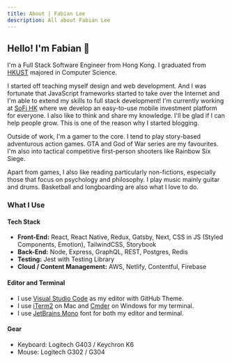 ```yaml
---
title: About | Fabian Lee
description: All about Fabian Lee
---
```


## Hello! I'm Fabian 👋

I'm a Full Stack Software Engineer from Hong Kong. I graduated from [HKUST](https://www.ust.hk/) majored in Computer Science.

I started off teaching myself design and web development. And I was fortunate that JavaScript frameworks started to take over the Internet and I'm able to extend my skills to full stack development! I'm currently working at [SoFi HK](https://www.sofi.hk/) where we develop an easy-to-use mobile investment platform for everyone. I also like to think and share my knowledge. I'll be glad if I can help people grow. This is one of the reason why I started blogging.

Outside of work, I'm a gamer to the core. I tend to play story-based adventurous action games. GTA and God of War series are my favourites. I'm also into tactical competitive first-person shooters like Rainbow Six Siege.

Apart from games, I also like reading particularly non-fictions, especially those that focus on psychology and philosophy. I play music mainly guitar and drums. Basketball and longboarding are also what I love to do.

### What I Use

#### Tech Stack

- **Front-End:** React, React Native, Redux, Gatsby, Next, CSS in JS (Styled Components, Emotion), TailwindCSS, Storybook
- **Back-End:** Node, Express, GraphQL, REST, Postgres, Redis
- **Testing:** Jest with Testing Library
- **Cloud / Content Management:** AWS, Netlify, Contentful, Firebase

#### Editor and Terminal

- I use [Visual Studio Code](https://code.visualstudio.com/) as my editor with GitHub Theme.
- I use [iTerm2](https://www.iterm2.com/) on Mac and [Cmder](https://cmder.net/) on Windows for my terminal.
- I use [JetBrains Mono](https://www.jetbrains.com/lp/mono/) font for both my editor and terminal.

#### Gear

- Keyboard: Logitech G403 / Keychron K6
- Mouse: Logitech G302 / G304